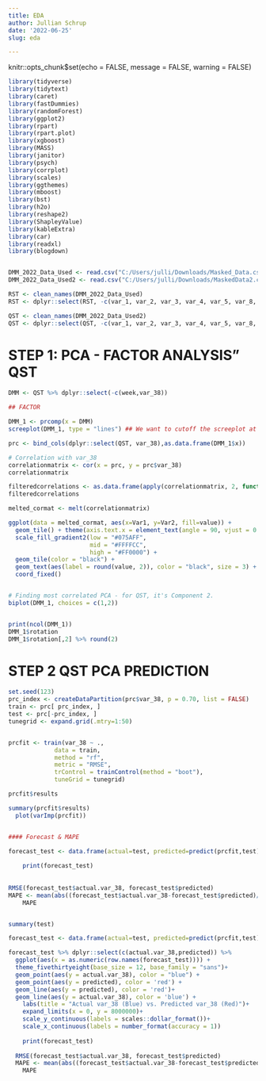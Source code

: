 ```yaml
---
title: EDA
author: Jullian Schrup
date: '2022-06-25'
slug: eda

---
```

knitr::opts_chunk$set(echo = FALSE, message = FALSE, warning = FALSE)
```r

library(tidyverse)
library(tidytext)
library(caret)
library(fastDummies)
library(randomForest)
library(ggplot2)
library(rpart)
library(rpart.plot)
library(xgboost)
library(MASS)
library(janitor)
library(psych)
library(corrplot)
library(scales)
library(ggthemes)
library(mboost)
library(bst)
library(h2o)
library(reshape2)
library(ShapleyValue)
library(kableExtra)
library(car)
library(readxl)
library(blogdown)


DMM_2022_Data_Used <- read.csv("C:/Users/julli/Downloads/Masked_Data.csv")
DMM_2022_Data_Used2 <- read.csv("C:/Users/julli/Downloads/MaskedData2.csv")

RST <- clean_names(DMM_2022_Data_Used)
RST <- dplyr::select(RST, -c(var_1, var_2, var_3, var_4, var_5, var_8, var_9))

QST <- clean_names(DMM_2022_Data_Used2)
QST <- dplyr::select(QST, -c(var_1, var_2, var_3, var_4, var_5, var_8, var_9))


```

# STEP 1: PCA - FACTOR ANALYSIS" QST

```r

DMM <- QST %>% dplyr::select(-c(week,var_38))

## FACTOR

DMM_1 <- prcomp(x = DMM)
screeplot(DMM_1, type = "lines") ## We want to cutoff the screeplot at 4 factors

prc <- bind_cols(dplyr::select(QST, var_38),as.data.frame(DMM_1$x))

# Correlation with var_38
correlationmatrix <- cor(x = prc, y = prc$var_38) 
correlationmatrix

filteredcorrelations <- as.data.frame(apply(correlationmatrix, 2, function(x) ifelse (abs(x) >=0.10, round(x,3), "-")))
filteredcorrelations

melted_cormat <- melt(correlationmatrix)

ggplot(data = melted_cormat, aes(x=Var1, y=Var2, fill=value)) + 
  geom_tile() + theme(axis.text.x = element_text(angle = 90, vjust = 0.5, hjust=1))  + 
  scale_fill_gradient2(low = "#075AFF",
                       mid = "#FFFFCC",
                       high = "#FF0000") +
  geom_tile(color = "black") +
  geom_text(aes(label = round(value, 2)), color = "black", size = 3) +
  coord_fixed()


# Finding most correlated PCA - for QST, it's Component 2.
biplot(DMM_1, choices = c(1,2))


print(ncol(DMM_1))
DMM_1$rotation
DMM_1$rotation[,2] %>% round(2)
```

# STEP 2 QST PCA PREDICTION

```r
set.seed(123)
prc_index <- createDataPartition(prc$var_38, p = 0.70, list = FALSE)
train <- prc[ prc_index, ]
test <- prc[-prc_index, ]
tunegrid <- expand.grid(.mtry=1:50)


prcfit <- train(var_38 ~ .,
             data = train, 
             method = "rf",
             metric = "RMSE",
             trControl = trainControl(method = "boot"),
             tuneGrid = tunegrid)

prcfit$results

summary(prcfit$results)
  plot(varImp(prcfit))


#### Forecast & MAPE

forecast_test <- data.frame(actual=test, predicted=predict(prcfit,test))
  
    print(forecast_test)
    
  
RMSE(forecast_test$actual.var_38, forecast_test$predicted) 
MAPE <- mean(abs((forecast_test$actual.var_38-forecast_test$predicted)/forecast_test$actual.var_38)) * 100
    MAPE


summary(test)

forecast_test <- data.frame(actual=test, predicted=predict(prcfit,test))

forecast_test %>% dplyr::select(c(actual.var_38,predicted)) %>% 
  ggplot(aes(x = as.numeric(row.names(forecast_test)))) +
  theme_fivethirtyeight(base_size = 12, base_family = "sans")+
  geom_point(aes(y = actual.var_38), color = "blue") + 
  geom_point(aes(y = predicted), color = 'red') + 
  geom_line(aes(y = predicted), color = 'red')+ 
  geom_line(aes(y = actual.var_38), color = 'blue') +
    labs(title = "Actual var_38 (Blue) vs. Predicted var_38 (Red)")+ 
    expand_limits(x = 0, y = 8000000)+ 
    scale_y_continuous(labels = scales::dollar_format())+
    scale_x_continuous(labels = number_format(accuracy = 1))
  
    print(forecast_test)
    
  RMSE(forecast_test$actual.var_38, forecast_test$predicted) 
  MAPE <- mean(abs((forecast_test$actual.var_38-forecast_test$predicted)/forecast_test$actual.var_38)) * 100
    MAPE


```